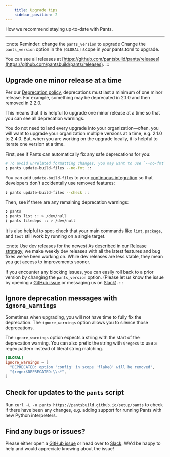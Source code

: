 ```yaml
---
    title: Upgrade tips
    sidebar_position: 2
---
```


How we recommend staying up-to-date with Pants.

---

:::note Reminder: change the `pants_version` to upgrade
Change the `pants_version` option in the `[GLOBAL]` scope in your pants.toml to upgrade.

You can see all releases at [https://github.com/pantsbuild/pants/releases](https://github.com/pantsbuild/pants/releases).
:::

## Upgrade one minor release at a time

Per our [Deprecation policy](./deprecation-policy.mdx), deprecations must last a minimum of one minor release. For example, something may be deprecated in 2.1.0 and then removed in 2.2.0.

This means that it is helpful to upgrade one minor release at a time so that you can see all deprecation warnings.

You do not need to land every upgrade into your organization—often, you will want to upgrade your organization multiple versions at a time, e.g. 2.1.0 to 2.4.0. But, when you are working on the upgrade locally, it is helpful to iterate one version at a time.

First, see if Pants can automatically fix any safe deprecations for you:

```bash
# To avoid unrelated formatting changes, you may want to use `--no-fmt`.
❯ pants update-build-files --no-fmt ::
```

You can add `update-build-files` to your [continuous integration](../using-pants/using-pants-in-ci.mdx) so that developers don't accidentally use removed features:

```bash
❯ pants update-build-files --check ::
```

Then, see if there are any remaining deprecation warnings:

```bash
❯ pants
❯ pants list :: > /dev/null
❯ pants filedeps :: > /dev/null
```

It is also helpful to spot-check that your main commands like `lint`, `package`, and `test` still work by running on a single target.

:::note Use dev releases for the newest
As described in our [Release strategy](../contributions/releases/release-strategy.mdx), we make weekly dev releases with all the latest features and bug fixes we've been working on. While dev releases are less stable, they mean you get access to improvements sooner.

If you encounter any blocking issues, you can easily roll back to a prior version by changing the `pants_version` option. (Please let us know the issue by opening a [GitHub issue](https://github.com/pantsbuild/pants/issues) or messaging us on [Slack](/community/members)).
:::

## Ignore deprecation messages with `ignore_warnings`

Sometimes when upgrading, you will not have time to fully fix the deprecation. The `ignore_warnings` option allows you to silence those deprecations.

The `ignore_warnings` option expects a string with the start of the deprecation warning. You can also prefix the string with `$regex$` to use a regex pattern instead of literal string matching.

```toml title="pants.toml"
[GLOBAL]
ignore_warnings = [
  "DEPRECATED: option 'config' in scope 'flake8' will be removed",
  "$regex$DEPRECATED:\\s*",
]
```

## Check for updates to the `pants` script

Run `curl -L -o pants https://pantsbuild.github.io/setup/pants` to check if there have been any changes, e.g. adding support for running Pants with new Python interpreters.

## Find any bugs or issues?

Please either open a [GitHub issue](https://github.com/pantsbuild/pants/issues) or head over to [Slack](/community/members). We'd be happy to help and would appreciate knowing about the issue!
